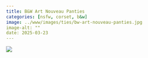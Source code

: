 ```yaml
---
title: B&W Art Nouveau Panties
categories: [nsfw, corset, b&w]
image: ../www/images/ties/bw-art-nouveau-panties.jpg
image-alt: ""
date: 2025-03-23
---
```



![](../www/images/ties/bw-art-nouveau-panties.jpg)


